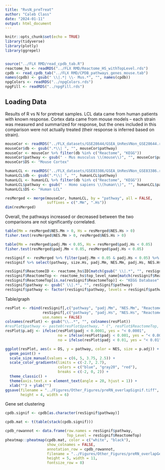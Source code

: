 ```yaml
---
title: "RvsN_preTreat"
author: "Caleb Class"
date: "2024-01-11"
output: html_document
---
```


```r
knitr::opts_chunk$set(echo = TRUE)
library(tidyverse)
library(plotly)
library(ggrepel)


source("../FLX RMD/read_cpdb_tab.R")
reactome_hs <- readRDS("../FLX RMD/Reactome_HS_withTopLevel.rds")
cpdb <- read_cpdb_tab("../FLX RMD/CPDB_pathways_genes_mouse.tab")
names(cpdb) <- gsub(" \\|.*| \\- Mus.*", "", names(cpdb))
npgColors <- readRDS("../npgColors.rds")
npgFill <- readRDS("../npgFill.rds")

```

## Loading Data

Results of R vs N for pretreat samples. LCL data came from human patients with known response. Cortex data came from mouse models -- each strain was measured and summarized for response, but the ones included in this comparison were not actually treated (their response is inferred based on strain).

```r

mouseCor <- readRDS("../FLX_datasets/GSE28644/GSEA_UnResVNon_GSE28644.rds")
mouseCor$db <- gsub(".*\\| ", "", mouseCor$pathway)
mouseCor <- mouseCor %>% filter(db %in% c("Reactome", "KEGG"))
mouseCor$pathway <- gsub(" - Mus musculus \\(mouse\\)", "", mouseCor$pathway)
mouseCor$DS <- "Mouse Cortex"

humanLCL <- readRDS("../FLX_datasets/GSE83386/GSEA_UnResVNon_GSE83386.rds")
humanLCL$db <- gsub(".*\\| ", "", humanLCL$pathway)
humanLCL <- humanLCL %>% filter(db %in% c("Reactome", "KEGG"))
humanLCL$pathway <- gsub(" - Homo sapiens \\(human\\)", "", humanLCL$pathway)
humanLCL$DS <- "Human LCL"

resMerged <- merge(mouseCor, humanLCL, by = "pathway", all = FALSE,
                   suffixes = c(".Mm", ".Hs"))
dim(resMerged)

```


Overall, the pathways increased or decreased between the two comparisons are not significantly correlated.

```r

table(Mm = resMerged$NES.Mm > 0, Hs = resMerged$NES.Hs > 0)
fisher.test(resMerged$NES.Mm > 0, resMerged$NES.Hs > 0)

```


```r

table(Mm = resMerged$padj.Mm < 0.05, Hs = resMerged$padj.Hs < 0.05)
fisher.test(resMerged$padj.Mm < 0.05, resMerged$padj.Hs < 0.05)

```


```r

resSignif <- resMerged %>% filter(padj.Mm < 0.05 & padj.Hs < 0.05) %>% arrange(desc(padj.Hs))
resSignif %>% select(pathway, size.Hs, padj.Mm, NES.Mm, padj.Hs, NES.Hs)

```


```r

resSignif$ReactomeID <- reactome_hs$ID[match(gsub(" \\|.*", "", resSignif$pathway), reactome_hs$Name)]
resSignif$ReactomeTop <- reactome_hs$top_level_name[match(resSignif$ReactomeID, reactome_hs$ID)]
resSignif$ReactomeTop[is.na(resSignif$ReactomeTop)] <- "KEGG Database"
resSignif$pathway <- gsub(" \\|.*", "", resSignif$pathway)
resSignif$pathway <- factor(resSignif$pathway, levels = resSignif$pathway)

```

Table/graph

```r

resPlot <- rbind(resSignif[,c("pathway", "padj.Mm", "NES.Mm", "ReactomeTop", "DS.Mm")], 
                 resSignif[,c("pathway", "padj.Hs", "NES.Hs", "ReactomeTop", "DS.Hs")],
                 use.names = FALSE)
colnames(resPlot) <- gsub("\\..*", "", colnames(resPlot))
#resPlot$pathway <- paste0(resPlot$pathway, " (", resPlot$ReactomeTop, ")")
resPlot$p.adj <- ifelse(resPlot$padj < 0.0001, yes = "< 0.0001",
                        no = ifelse(resPlot$padj < 0.001, yes = "< 0.001",
                        no = ifelse(resPlot$padj < 0.01, yes = "< 0.01", no = "< 0.05")))

ggplot(resPlot, aes(x = DS, y = pathway, color = NES, size = p.adj)) +
  geom_point() +
  scale_size_manual(values = c(6, 5, 3.75, 2.5)) +
  scale_color_gradientn(limits = c(-2.7, 2.7),
                        colors = c("blue", "gray20", "red"),
                        breaks = c(-2, 0, 2)) +
  theme_classic() +
  theme(axis.text.x = element_text(angle = 20, hjust = 1)) +
  xlab("") + ylab("")
ggsave(filename = "../Figures/Other_Figures/preRN_overlapSignif.tiff", 
       height = 4, width = 6)


```


Gene set clustering

```r


cpdb.signif <- cpdb[as.character(resSignif$pathway)]

cpdb.mat <- t(table(stack(cpdb.signif)))

cpdb_rowannot <- data.frame(row.names = resSignif$pathway, 
                            Top_Level = resSignif$ReactomeTop)
pheatmap::pheatmap(cpdb.mat, color = c("white", "black"),
                   show_colnames = FALSE,
                   annotation_row = cpdb_rowannot,
                   filename = "../Figures/Other_Figures/preRN_overlapGeneMembership.tiff",
                   height = 5, width = 11,
                   fontsize_row = 8)


```






